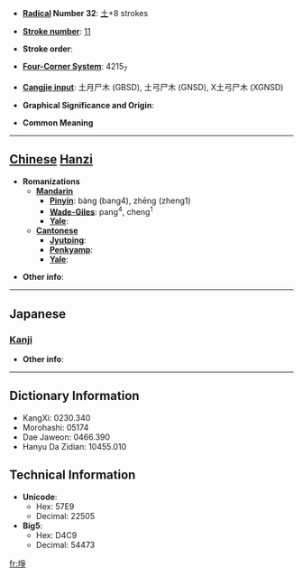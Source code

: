 * '''[[Wiktionary:Chinese radical index| Radical]] Number 32''': [[Wiktionary:Chinese radical index 土|土]]+8 strokes

* '''[[Wiktionary:Chinese total strokes index|Stroke number]]''': [[Wiktionary:Chinese total strokes index 11|11]]

* '''Stroke order''': 

* '''[[Wiktionary:Chinese four corner index|Four-Corner System]]''': 4215<sub>7</sub>

* '''[[Wiktionary:Chinese Cangjie index|Cangjie input]]''': 土月尸木 (GBSD), 土弓尸木 (GNSD), X土弓尸木 (XGNSD)

* '''Graphical Significance and Origin''': 

* '''Common Meaning'''

----

== [[Chinese]] [[Hanzi]] ==

* '''Romanizations'''
** '''[[Mandarin]]'''
*** '''[[Pinyin]]''': bàng (bang4), zhēng (zheng1)
*** '''[[Wade-Giles]]''': pang<sup>4</sup>, cheng<sup>1</sup>
*** '''[[Yale]]''': 
** '''[[Cantonese]]'''
*** '''[[Jyutping]]''':
*** '''[[Penkyamp]]''': 
*** '''[[Yale]]''': 

* '''Other info''': 

----

==Japanese==
===[[Kanji]]===
{{kanji|on readings=[[さう]] (sau), [[しょう]] (shō)
|kun readings=[[たがやす]] (tagayasu)
}}

* '''Other info''':  

----

== Dictionary Information ==

* KangXi: 0230.340
* Morohashi: 05174
* Dae Jaweon: 0466.390
* Hanyu Da Zidian: 10455.010

== Technical Information ==

* '''Unicode''':
** Hex: 57E9
** Decimal: 22505
* '''Big5''':
** Hex: D4C9
** Decimal: 54473

[[fr:埩]]